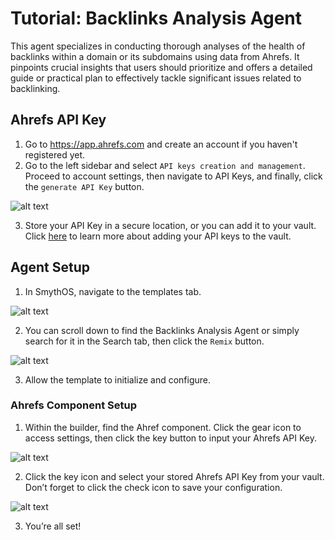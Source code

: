 # Tutorial: Backlinks Analysis Agent

This agent specializes in conducting thorough analyses of the health of backlinks within a domain or its subdomains using data from Ahrefs. It pinpoints crucial insights that users should prioritize and offers a detailed guide or practical plan to effectively tackle significant issues related to backlinking.
  
<YouTube videoId="kIGjHSSUgjg" title="SmythOS -  Backlinks Analysis Agent" />

## Ahrefs API Key

1. Go to https://app.ahrefs.com and create an account if you haven't registered yet.
2. Go to the left sidebar and select `API keys creation and management`. Proceed to account settings, then navigate to API Keys, and finally, click the `generate API Key` button.

<Image src="/img/backlinks_analysis/1.png" alt="alt text" />

3. Store your API Key in a secure location, or you can add it to your vault. Click [here](https://app.smythos.com/doc/#/vault/keysManagement?id=keys) to learn more about adding your API keys to the vault.

## Agent Setup

1. In SmythOS, navigate to the templates tab.

<Image src="/img/backlinks_analysis/2.png" alt="alt text" />

2. You can scroll down to find the Backlinks Analysis Agent or simply search for it in the Search tab, then click the `Remix` button.

<Image src="/img/backlinks_analysis/3.png" alt="alt text" />

3. Allow the template to initialize and configure.

### Ahrefs Component Setup

1. Within the builder, find the Ahref component. Click the gear icon to access settings, then click the key button to input your Ahrefs API Key.

<Image src="/img/backlinks_analysis/4.png" alt="alt text" />

2. Click the key icon and select your stored Ahrefs API Key from your vault. Don’t forget to click the check icon to save your configuration.

<Image src="/img/backlinks_analysis/5.png" alt="alt text" />

3. You’re all set!

